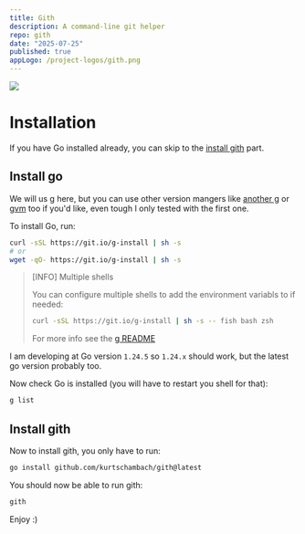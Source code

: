 ```yaml
---
title: Gith
description: A command-line git helper
repo: gith
date: "2025-07-25"
published: true
appLogo: /project-logos/gith.png
---
```



![](/project-logos/gith.png)


# Installation

If you have Go installed already, you can skip to the [install gith](#install-gith) part.

## Install go

We will us [g](https://github.com/stefanmaric/g) here, 
but you can use other version mangers like [another g](https://github.com/voidint/g) 
or [gvm](https://github.com/moovweb/gvm) too if you'd like, even tough I only tested with the first one.

To install Go, run:
```bash
curl -sSL https://git.io/g-install | sh -s
# or
wget -qO- https://git.io/g-install | sh -s
```

> [INFO] Multiple shells
> 
> You can configure multiple shells to add the environment variabls to if needed:
> ```bash
> curl -sSL https://git.io/g-install | sh -s -- fish bash zsh
> ```
> For more info see the [g README](https://github.com/stefanmaric/g?tab=readme-ov-file#shell-support)

I am developing at Go version `1.24.5` so `1.24.x` should work, but the latest go version probably too.

Now check Go is installed (you will have to restart you shell for that):
```bash
g list
```

## Install gith

Now to install gith, you only have to run: 
```bash
go install github.com/kurtschambach/gith@latest
```

You should now be able to run gith:
```bash
gith
```

Enjoy :)